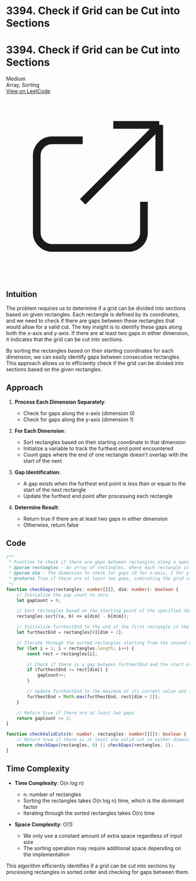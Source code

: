 # 3394. Check if Grid can be Cut into Sections

<div className="p-4 my-6 border rounded-lg shadow-md bg-white dark:bg-gray-800 border-gray-200 dark:border-gray-700">
  <div className="flex justify-between items-center mb-2">
    <h1 className="text-2xl font-bold">3394. Check if Grid can be Cut into Sections</h1>
    <span className="px-2 py-1 text-xs font-medium rounded-full bg-yellow-100 text-yellow-800 dark:bg-yellow-900 dark:text-yellow-200">Medium</span>
  </div>
  <div className="mb-4 text-gray-600 dark:text-gray-300">
    Array, Sorting 
  </div>
  <a 
    href="https://leetcode.com/problems/check-if-grid-can-be-cut-into-sections" 
    target="_blank" 
    rel="noopener noreferrer"
    className="inline-flex items-center px-4 py-2 text-sm font-medium text-white bg-blue-600 rounded-lg hover:bg-blue-700 focus:ring-4 focus:outline-none focus:ring-blue-300 dark:bg-blue-500 dark:hover:bg-blue-600 dark:focus:ring-blue-700"
  >
    View on LeetCode
    <svg className="w-4 h-4 ml-2" fill="none" stroke="currentColor" viewBox="0 0 24 24" xmlns="http://www.w3.org/2000/svg">
      <path strokeLinecap="round" strokeLinejoin="round" strokeWidth="2" d="M10 6H6a2 2 0 00-2 2v10a2 2 0 002 2h10a2 2 0 002-2v-4M14 4h6m0 0v6m0-6L10 14"></path>
    </svg>
  </a>
</div>

## Intuition

The problem requires us to determine if a grid can be divided into sections based on given rectangles. Each rectangle is defined by its coordinates, and we need to check if there are gaps between these rectangles that would allow for a valid cut. The key insight is to identify these gaps along both the x-axis and y-axis. If there are at least two gaps in either dimension, it indicates that the grid can be cut into sections.

By sorting the rectangles based on their starting coordinates for each dimension, we can easily identify gaps between consecutive rectangles. This approach allows us to efficiently check if the grid can be divided into sections based on the given rectangles.

## Approach

1. **Process Each Dimension Separately**:
   - Check for gaps along the x-axis (dimension 0)
   - Check for gaps along the y-axis (dimension 1)

2. **For Each Dimension**:
   - Sort rectangles based on their starting coordinate in that dimension
   - Initialize a variable to track the furthest end point encountered
   - Count gaps where the end of one rectangle doesn't overlap with the start of the next

3. **Gap Identification**:
   - A gap exists when the furthest end point is less than or equal to the start of the next rectangle
   - Update the furthest end point after processing each rectangle

4. **Determine Result**:
   - Return true if there are at least two gaps in either dimension
   - Otherwise, return false

## Code

```typescript
/**
 * Function to check if there are gaps between rectangles along a specified dimension.
 * @param rectangles - An array of rectangles, where each rectangle is represented as [x1, y1, x2, y2].
 * @param dim - The dimension to check for gaps (0 for x-axis, 1 for y-axis).
 * @returns True if there are at least two gaps, indicating the grid can be cut into sections.
 */
function checkGaps(rectangles: number[][], dim: number): boolean {
    // Initialize the gap count to zero
    let gapCount = 0;

    // Sort rectangles based on the starting point of the specified dimension
    rectangles.sort((a, b) => a[dim] - b[dim]);

    // Initialize furthestEnd to the end of the first rectangle in the specified dimension
    let furthestEnd = rectangles[0][dim + 2];

    // Iterate through the sorted rectangles starting from the second one
    for (let i = 1; i < rectangles.length; i++) {
        const rect = rectangles[i];

        // Check if there is a gap between furthestEnd and the start of the current rectangle
        if (furthestEnd <= rect[dim]) {
            gapCount++;
        }

        // Update furthestEnd to the maximum of its current value and the end of the current rectangle
        furthestEnd = Math.max(furthestEnd, rect[dim + 2]);
    }

    // Return true if there are at least two gaps
    return gapCount >= 2;
}

function checkValidCuts(n: number, rectangles: number[][]): boolean {
    // Return true if there is at least one valid cut in either dimension
    return checkGaps(rectangles, 0) || checkGaps(rectangles, 1);
}
```

## Time Complexity

- **Time Complexity**: O(n log n)
  - n: number of rectangles
  - Sorting the rectangles takes O(n log n) time, which is the dominant factor
  - Iterating through the sorted rectangles takes O(n) time

- **Space Complexity**: O(1)
  - We only use a constant amount of extra space regardless of input size
  - The sorting operation may require additional space depending on the implementation

This algorithm efficiently identifies if a grid can be cut into sections by processing rectangles in sorted order and checking for gaps between them.